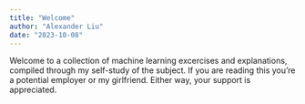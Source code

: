 ```yaml
---
title: "Welcome"
author: "Alexander Liu"
date: "2023-10-08"
---
```


Welcome to a collection of machine learning excercises and explanations, compiled through my self-study of the subject. If you are reading this you're a potential employer or my girlfriend. Either way, your support is appreciated. 

